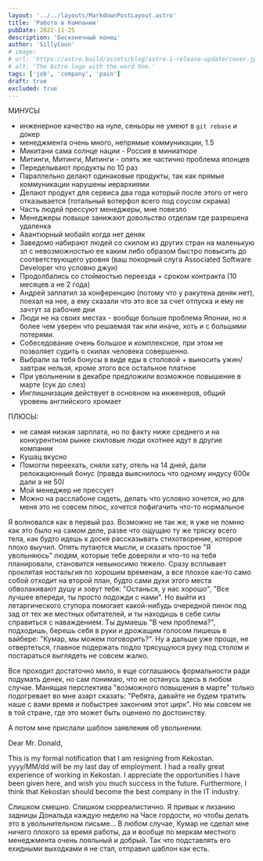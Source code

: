 ```yaml
---
layout: '../../layouts/MarkdownPostLayout.astro'
title: 'Работа в Компании'
pubDate: 2022-11-25
description: 'Бесконечный конец'
author: 'SillyCoon'
# image:
# url: 'https://astro.build/assets/blog/astro-1-release-update/cover.jpeg'
# alt: 'The Astro logo with the word One.'
tags: ['job', 'company', 'pain']
draft: true
excluded: true
---
```


МИНУСЫ

- инженерное качество на нуле, сеньоры не умеют в `git rebase` и докер
- менеджмента очень много, непрямые коммуникации, 1.5
- Микитани сама солнце нации - Россия в миниатюре
- Митинги, Митинги, Митинги - опять же частично проблема японцев
- Переделывают продукты по 10 раз
- Параллельно делают одинаковые продукты, так как прямые коммуникации нарушены иерархиями
- Делают продукт для сервиса два года который после этого от него отказывается (тотальный вотерфол всего под соусом скрама)
- Часть людей прессуют менеджеры, мне повезло
- Менеджеры повыше занижают довольство отделам где разрешена удаленка
- Авантюрный мобайл когда нет деняк
- Заведомо набирают людей со скилом из других стран на маленькую зп с невозможностью ее каким либо образом быстро повысить до соответствующего уровня (ваш покорный слуга Associated Software Developer что условно джун)
- Продолбались со стоймостью переезда + сроком контракта (10 месяцев а не 2 года)
- Андрей заплатил за конференцию (потому что у ракутена деняк нет), поехал на нее, а ему сказали что это все за счет отпуска и ему не зачтут за рабочие дни
- Люди не на своих местах - вообще больше проблема Японии, но я более чем уверен что решаемая так или иначе, хоть и с большими потерями.
- Собеседование очень большое и комплексное, при этом не позволяет судить о скилах человека совершенно.
- Выбрали за тебя бонусы в виде еды в столовой + выносить ужин/завтрак нельзя, кроме этого все остальное платное
- При увольнении в декабре предложили возможное повышение в марте (сук до слез)
- Инглишнизация действует в основном на инженеров, общий уровень английского хромает

ПЛЮСЫ:

- не самая низкая зарплата, но по факту ниже среднего и на конкурентном рынке скиловые люди охотнее идут в другие компании
- Кушац вкусно
- Помогли переехать, сняли хату, отель на 14 дней, дали релокационный бонус (правда выяснилось что одному индусу 600к дали а не 50)
- Мой менеджер не прессует
- Можно на расслабоне сидеть, делать что условно хочется, но для меня это не совсем плюс, хочется пофигачить что-то нормальное

Я волновался как в первый раз. Возможно не так же, я уже не помню как это было на самом деле, разве что ощущаю ту же тряску всего тела, как будто идешь к доске рассказывать стихотворение, которое плохо выучил. Опять путаются мысли, и сказать простое "Я увольняюсь" людям, которые тебе доверяли и что-то на тебя планировали, становится невыносимо тяжело. Сразу всплывает проклятая ностальгия по хорошим временам, а все плохое как-то само собой отходит на второй план, будто сами духи этого места обволакивают душу и зовут тебя: "Останься, у нас хорошо", "Все лучшее впереди, ты просто подожди с нами". Но выйти из летаргического ступора помогает какой-нибудь очередной пинок под зад от тех же местных обитателей, и ты находишь в себе силы справиться с наваждением. Ты думаешь "В чем проблема?", подходишь, берешь себя в руки и дрожащим голосом пишешь в вайбере: "Кумар, мы можем поговорить?". Ну а дальше уже проще, не отвертеться, главное подержать подло трясущуюся руку под столом и постараться выглядеть не совсем жалко.

Все проходит достаточно мило, я еще соглашаюсь формальности ради подумать денек, но сам понимаю, что не останусь здесь в любом случае. Манящая перспектива "возможного повышения в марте" только подогревает во мне азарт сказать: "Ребята, давайте не будем тратить наше с вами время и побыстрее закончим этот цирк". Но мы совсем не в той стране, где это может быть оценено по достоинству.

А потом мне прислали шаблон заявления об увольнении.

Dear Mr. Donald,

This is my formal notification that I am resigning from Kekostan.
yyyy/MM/dd will be my last day of employment.
I had a really great experience of working in Kekostan. I appreciate the opportunities I have been given here, and wish you much success in the future. Furthermore, I think that Kekostan should become the best company in the IT industry.

Слишком смешно. Слишком сюрреалистично. Я привык к лизанию задницы Дональда каждую неделю на Часе гордости, но чтобы делать это в увольнительном письме... В любом случае, Кумар не сделал мне ничего плохого за время работы, да и вообще по меркам местного менеджмента очень лояльный и добрый. Так что подставлять его ехидными выходками я не стал, отправил шаблон как есть.
